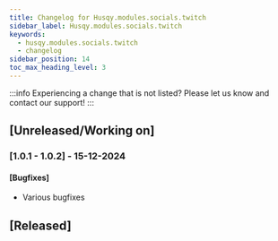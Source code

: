```yaml
---
title: Changelog for Husqy.modules.socials.twitch
sidebar_label: Husqy.modules.socials.twitch
keywords:
  - husqy.modules.socials.twitch
  - changelog
sidebar_position: 14
toc_max_heading_level: 3
---
```


:::info
Experiencing a change that is not listed? Please let us know and contact our support!
:::

## [Unreleased/Working on]

### [1.0.1 - 1.0.2] - 15-12-2024

#### [Bugfixes]

- Various bugfixes

## [Released]